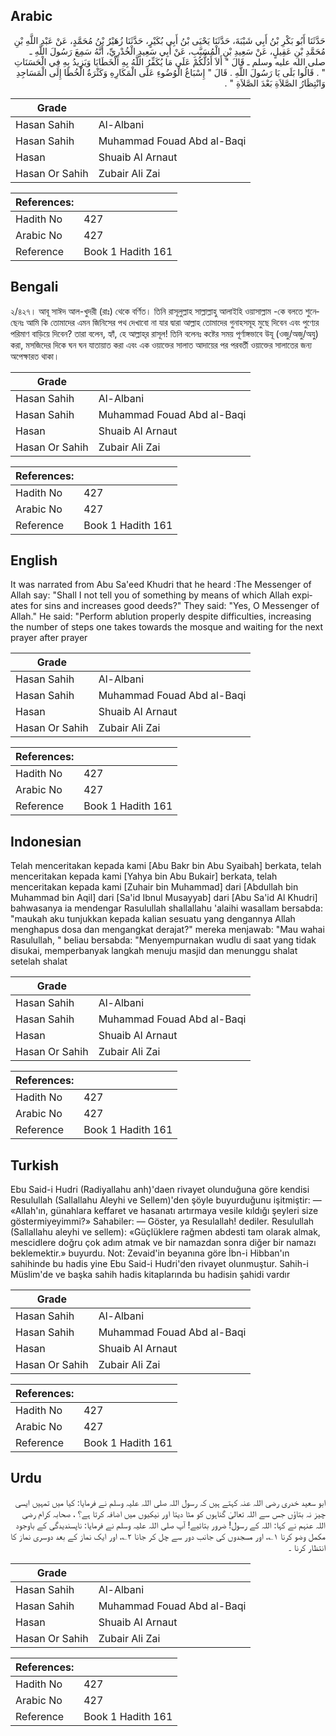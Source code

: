 ## Arabic


<div dir="rtl" lang="ar" style={{fontSize:'larger',backgroundColor:'#f8f9fa',padding:20}}>
حَدَّثَنَا أَبُو بَكْرِ بْنُ أَبِي شَيْبَةَ، حَدَّثَنَا يَحْيَى بْنُ أَبِي بُكَيْرٍ، حَدَّثَنَا زُهَيْرُ بْنُ مُحَمَّدٍ، عَنْ عَبْدِ اللَّهِ بْنِ مُحَمَّدِ بْنِ عَقِيلٍ، عَنْ سَعِيدِ بْنِ الْمُسَيَّبِ، عَنْ أَبِي سَعِيدٍ الْخُدْرِيِّ، أَنَّهُ سَمِعَ رَسُولَ اللَّهِ ـ صلى الله عليه وسلم ـ قَالَ ‏"‏ أَلاَ أَدُلُّكُمْ عَلَى مَا يُكَفِّرُ اللَّهُ بِهِ الْخَطَايَا وَيَزِيدُ بِهِ فِي الْحَسَنَاتِ ‏"‏ ‏.‏ قَالُوا بَلَى يَا رَسُولَ اللَّهِ ‏.‏ قَالَ ‏"‏ إِسْبَاغُ الْوُضُوءِ عَلَى الْمَكَارِهِ وَكَثْرَةُ الْخُطَا إِلَى الْمَسَاجِدِ وَانْتِظَارُ الصَّلاَةِ بَعْدَ الصَّلاَةِ ‏"‏ ‏.‏
</div>
<div style={{backgroundColor:'#f8f9fa',padding:20, marginBottom: 10}}><table> <thead> <tr> <th>Grade</th> <th></th> </tr> </thead> <tbody> <tr><td>Hasan Sahih</td><td>Al-Albani</td></tr><tr><td>Hasan Sahih</td><td>Muhammad Fouad Abd al-Baqi</td></tr><tr><td>Hasan</td><td>Shuaib Al Arnaut</td></tr><tr><td>Hasan Or Sahih</td><td>Zubair Ali Zai</td></tr></tbody></table><table> <thead> <tr> <th>References:</th> <th></th> </tr> </thead> <tbody><tr><td>Hadith No</td><td>427</td></tr><tr><td>Arabic No</td><td>427</td></tr><tr><td>Reference</td><td>Book 1 Hadith 161</td></tr></tbody></table></div>

## Bengali


<div dir="ltr" lang="bn" style={{fontSize:'larger',backgroundColor:'#f8f9fa',padding:20}}>
২/৪২৭। আবূ সাঈদ আল-খুদরী (রাঃ) থেকে বর্ণিত। তিনি রাসূলুল্লাহ সাল্লাল্লাহু আলাইহি ওয়াসাল্লাম -কে বলতে শুনেছেনঃ আমি কি তোমাদের এমন জিনিসের পথ দেখাবো না যার দ্বারা আল্লাহ তোমাদের গুনাহসমূহ মুছে দিবেন এবং পুণ্যের পরিমাণ বাড়িয়ে দিবেন? তারা বলেন, হ্যাঁ, হে আল্লাহ্‌র রাসূল! তিনি বলেনঃ কষ্টের সময় পূর্ণাঙ্গভাবে উযূ (ওজু/অজু/অযু) করা, মসজিদের দিকে ঘন ঘন যাতায়াত করা এবং এক ওয়াক্তের সালাত আদায়ের পর পরবর্তী ওয়াক্তের সালাতের জন্য অপেক্ষারত থাকা।
</div>
<div style={{backgroundColor:'#f8f9fa',padding:20, marginBottom: 10}}><table> <thead> <tr> <th>Grade</th> <th></th> </tr> </thead> <tbody> <tr><td>Hasan Sahih</td><td>Al-Albani</td></tr><tr><td>Hasan Sahih</td><td>Muhammad Fouad Abd al-Baqi</td></tr><tr><td>Hasan</td><td>Shuaib Al Arnaut</td></tr><tr><td>Hasan Or Sahih</td><td>Zubair Ali Zai</td></tr></tbody></table><table> <thead> <tr> <th>References:</th> <th></th> </tr> </thead> <tbody><tr><td>Hadith No</td><td>427</td></tr><tr><td>Arabic No</td><td>427</td></tr><tr><td>Reference</td><td>Book 1 Hadith 161</td></tr></tbody></table></div>

## English


<div dir="ltr" lang="en" style={{fontSize:'larger',backgroundColor:'#f8f9fa',padding:20}}>
It was narrated from Abu Sa'eed Khudri that he heard :The Messenger of Allah say: "Shall I not tell you of something by means of which Allah expiates for sins and increases good deeds?" They said: "Yes, O Messenger of Allah." He said: "Perform ablution properly despite difficulties, increasing the number of steps one takes towards the mosque and waiting for the next prayer after prayer
</div>
<div style={{backgroundColor:'#f8f9fa',padding:20, marginBottom: 10}}><table> <thead> <tr> <th>Grade</th> <th></th> </tr> </thead> <tbody> <tr><td>Hasan Sahih</td><td>Al-Albani</td></tr><tr><td>Hasan Sahih</td><td>Muhammad Fouad Abd al-Baqi</td></tr><tr><td>Hasan</td><td>Shuaib Al Arnaut</td></tr><tr><td>Hasan Or Sahih</td><td>Zubair Ali Zai</td></tr></tbody></table><table> <thead> <tr> <th>References:</th> <th></th> </tr> </thead> <tbody><tr><td>Hadith No</td><td>427</td></tr><tr><td>Arabic No</td><td>427</td></tr><tr><td>Reference</td><td>Book 1 Hadith 161</td></tr></tbody></table></div>

## Indonesian


<div dir="ltr" lang="id" style={{fontSize:'larger',backgroundColor:'#f8f9fa',padding:20}}>
Telah menceritakan kepada kami [Abu Bakr bin Abu Syaibah] berkata, telah menceritakan kepada kami [Yahya bin Abu Bukair] berkata, telah menceritakan kepada kami [Zuhair bin Muhammad] dari [Abdullah bin Muhammad bin Aqil] dari [Sa'id Ibnul Musayyab] dari [Abu Sa'id Al Khudri] bahwasanya ia mendengar Rasulullah shallallahu 'alaihi wasallam bersabda: "maukah aku tunjukkan kepada kalian sesuatu yang dengannya Allah menghapus dosa dan mengangkat derajat?" mereka menjawab: "Mau wahai Rasulullah, " beliau bersabda: "Menyempurnakan wudlu di saat yang tidak disukai, memperbanyak langkah menuju masjid dan menunggu shalat setelah shalat
</div>
<div style={{backgroundColor:'#f8f9fa',padding:20, marginBottom: 10}}><table> <thead> <tr> <th>Grade</th> <th></th> </tr> </thead> <tbody> <tr><td>Hasan Sahih</td><td>Al-Albani</td></tr><tr><td>Hasan Sahih</td><td>Muhammad Fouad Abd al-Baqi</td></tr><tr><td>Hasan</td><td>Shuaib Al Arnaut</td></tr><tr><td>Hasan Or Sahih</td><td>Zubair Ali Zai</td></tr></tbody></table><table> <thead> <tr> <th>References:</th> <th></th> </tr> </thead> <tbody><tr><td>Hadith No</td><td>427</td></tr><tr><td>Arabic No</td><td>427</td></tr><tr><td>Reference</td><td>Book 1 Hadith 161</td></tr></tbody></table></div>

## Turkish


<div dir="ltr" lang="tr" style={{fontSize:'larger',backgroundColor:'#f8f9fa',padding:20}}>
Ebu Said-i Hudri (Radiyallahu anh)'daen rivayet olunduğuna göre kendisi Resulullah (Sallallahu Aleyhi ve Sellem)'den şöyle buyurduğunu işitmiştir: — «Allah'ın, günahlara keffaret ve hasanatı artırmaya vesile kıldığı şeyleri size göstermiyeyimmi?» Sahabiler: — Göster, ya Resulallah! dediler. Resulullah (Sallallahu aleyhi ve sellem): «Güçlüklere rağmen abdesti tam olarak almak, mescidlere doğru çok adım atmak ve bir namazdan sonra diğer bir namazı beklemektir.» buyurdu. Not: Zevaid'in beyanına göre İbn-i Hibban'ın sahihinde bu hadis yine Ebu Said-i Hudri'den rivayet olunmuştur. Sahih-i Müslim'de ve başka sahih hadis kitaplarında bu hadisin şahidi vardır
</div>
<div style={{backgroundColor:'#f8f9fa',padding:20, marginBottom: 10}}><table> <thead> <tr> <th>Grade</th> <th></th> </tr> </thead> <tbody> <tr><td>Hasan Sahih</td><td>Al-Albani</td></tr><tr><td>Hasan Sahih</td><td>Muhammad Fouad Abd al-Baqi</td></tr><tr><td>Hasan</td><td>Shuaib Al Arnaut</td></tr><tr><td>Hasan Or Sahih</td><td>Zubair Ali Zai</td></tr></tbody></table><table> <thead> <tr> <th>References:</th> <th></th> </tr> </thead> <tbody><tr><td>Hadith No</td><td>427</td></tr><tr><td>Arabic No</td><td>427</td></tr><tr><td>Reference</td><td>Book 1 Hadith 161</td></tr></tbody></table></div>

## Urdu


<div dir="rtl" lang="ur" style={{fontSize:'larger',backgroundColor:'#f8f9fa',padding:20}}>
ابو سعید خدری رضی اللہ عنہ کہتے ہیں کہ رسول اللہ صلی اللہ علیہ وسلم نے فرمایا: کیا میں تمہیں ایسی چیز نہ بتاؤں جس سے اللہ تعالیٰ گناہوں کو مٹا دیتا اور نیکیوں میں اضافہ کرتا ہے؟ ، صحابہ کرام رضی اللہ عنہم نے کہا: اللہ کے رسول! ضرور بتائیے! آپ صلی اللہ علیہ وسلم نے فرمایا: ناپسندیدگی کے باوجود مکمل وضو کرنا ۱؎، اور مسجدوں کی جانب دور سے چل کر جانا ۲؎، اور ایک نماز کے بعد دوسری نماز کا انتظار کرنا ۔
</div>
<div style={{backgroundColor:'#f8f9fa',padding:20, marginBottom: 10}}><table> <thead> <tr> <th>Grade</th> <th></th> </tr> </thead> <tbody> <tr><td>Hasan Sahih</td><td>Al-Albani</td></tr><tr><td>Hasan Sahih</td><td>Muhammad Fouad Abd al-Baqi</td></tr><tr><td>Hasan</td><td>Shuaib Al Arnaut</td></tr><tr><td>Hasan Or Sahih</td><td>Zubair Ali Zai</td></tr></tbody></table><table> <thead> <tr> <th>References:</th> <th></th> </tr> </thead> <tbody><tr><td>Hadith No</td><td>427</td></tr><tr><td>Arabic No</td><td>427</td></tr><tr><td>Reference</td><td>Book 1 Hadith 161</td></tr></tbody></table></div>